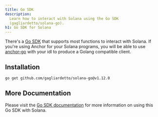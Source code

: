 ```yaml
---
title: Go SDK
description:
  Learn how to interact with Solana using the Go SDK
  (gagliardetto/solana-go).
h1: Go SDK for Solana
---
```


There's a [Go SDK](https://sava.software/welcome) that supports most functions 
to interact with Solana. If you're using Anchor for your Solana programs, you 
will be able to use 
[anchor-go](https://github.com/gagliardetto/anchor-go) with your idl 
to produce a Golang compatible client.

## Installation

```bash  title="Terminal"
go get github.com/gagliardetto/solana-go@v1.12.0
```

## More Documentation

Please visit the [Go SDK documentation](https://github.com/gagliardetto/solana-go?tab=readme-ov-file#installation) 
for more information on using this Go SDK with Solana.
